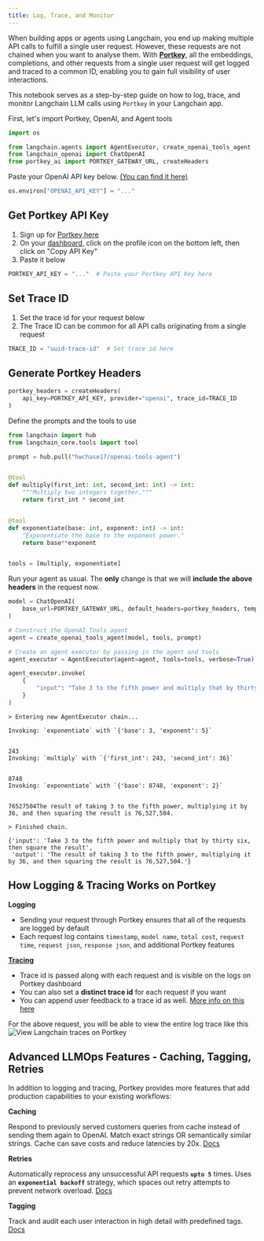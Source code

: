 ```yaml
---
title: Log, Trace, and Monitor
---
```


When building apps or agents using Langchain, you end up making multiple API calls to fulfill a single user request. However, these requests are not chained when you want to analyse them. With [**Portkey**](/oss/python/integrations/providers/portkey/), all the embeddings, completions, and other requests from a single user request will get logged and traced to a common ID, enabling you to gain full visibility of user interactions.

This notebook serves as a step-by-step guide on how to log, trace, and monitor Langchain LLM calls using `Portkey` in your Langchain app.

First, let's import Portkey, OpenAI, and Agent tools

```python
import os

from langchain.agents import AgentExecutor, create_openai_tools_agent
from langchain_openai import ChatOpenAI
from portkey_ai import PORTKEY_GATEWAY_URL, createHeaders
```

Paste your OpenAI API key below. [(You can find it here)](https://platform.openai.com/account/api-keys)

```python
os.environ["OPENAI_API_KEY"] = "..."
```

## Get Portkey API Key

1. Sign up for [Portkey here](https://app.portkey.ai/signup)
2. On your [dashboard](https://app.portkey.ai/), click on the profile icon on the bottom left, then click on "Copy API Key"
3. Paste it below

```python
PORTKEY_API_KEY = "..."  # Paste your Portkey API Key here
```

## Set Trace ID

1. Set the trace id for your request below
2. The Trace ID can be common for all API calls originating from a single request

```python
TRACE_ID = "uuid-trace-id"  # Set trace id here
```

## Generate Portkey Headers

```python
portkey_headers = createHeaders(
    api_key=PORTKEY_API_KEY, provider="openai", trace_id=TRACE_ID
)
```

Define the prompts and the tools to use

```python
from langchain import hub
from langchain_core.tools import tool

prompt = hub.pull("hwchase17/openai-tools-agent")


@tool
def multiply(first_int: int, second_int: int) -> int:
    """Multiply two integers together."""
    return first_int * second_int


@tool
def exponentiate(base: int, exponent: int) -> int:
    "Exponentiate the base to the exponent power."
    return base**exponent


tools = [multiply, exponentiate]
```

Run your agent as usual. The **only** change is that we will **include the above headers** in the request now.

```python
model = ChatOpenAI(
    base_url=PORTKEY_GATEWAY_URL, default_headers=portkey_headers, temperature=0
)

# Construct the OpenAI Tools agent
agent = create_openai_tools_agent(model, tools, prompt)

# Create an agent executor by passing in the agent and tools
agent_executor = AgentExecutor(agent=agent, tools=tools, verbose=True)

agent_executor.invoke(
    {
        "input": "Take 3 to the fifth power and multiply that by thirty six, then square the result"
    }
)
```

```output
> Entering new AgentExecutor chain...

Invoking: `exponentiate` with `{'base': 3, 'exponent': 5}`


243
Invoking: `multiply` with `{'first_int': 243, 'second_int': 36}`


8748
Invoking: `exponentiate` with `{'base': 8748, 'exponent': 2}`


76527504The result of taking 3 to the fifth power, multiplying it by 36, and then squaring the result is 76,527,504.

> Finished chain.
```

```output
{'input': 'Take 3 to the fifth power and multiply that by thirty six, then square the result',
 'output': 'The result of taking 3 to the fifth power, multiplying it by 36, and then squaring the result is 76,527,504.'}
```

## How Logging & Tracing Works on Portkey

**Logging**

- Sending your request through Portkey ensures that all of the requests are logged by default
- Each request log contains `timestamp`, `model name`, `total cost`, `request time`, `request json`, `response json`, and additional Portkey features

**[Tracing](https://portkey.ai/docs/product/observability-modern-monitoring-for-llms/traces)**

- Trace id is passed along with each request and is visible on the logs on Portkey dashboard
- You can also set a **distinct trace id** for each request if you want
- You can append user feedback to a trace id as well. [More info on this here](https://portkey.ai/docs/product/observability-modern-monitoring-for-llms/feedback)

For the above request, you will be able to view the entire log trace like this
![View Langchain traces on Portkey](https://assets.portkey.ai/docs/agent_tracing.gif)

## Advanced LLMOps Features - Caching, Tagging, Retries

In addition to logging and tracing, Portkey provides more features that add production capabilities to your existing workflows:

**Caching**

Respond to previously served customers queries from cache instead of sending them again to OpenAI. Match exact strings OR semantically similar strings. Cache can save costs and reduce latencies by 20x. [Docs](https://portkey.ai/docs/product/ai-gateway-streamline-llm-integrations/cache-simple-and-semantic)

**Retries**

Automatically reprocess any unsuccessful API requests **`upto 5`** times. Uses an **`exponential backoff`** strategy, which spaces out retry attempts to prevent network overload. [Docs](https://portkey.ai/docs/product/ai-gateway-streamline-llm-integrations)

**Tagging**

Track and audit each user interaction in high detail with predefined tags. [Docs](https://portkey.ai/docs/product/observability-modern-monitoring-for-llms/metadata)
